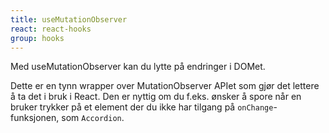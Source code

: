 ```yaml
---
title: useMutationObserver
react: react-hooks
group: hooks
---
```



<Ingress>Med useMutationObserver kan du lytte på endringer i DOMet.</Ingress>

Dette er en tynn wrapper over MutationObserver APIet som gjør det lettere å ta det i bruk i React. Den er nyttig om du f.eks. ønsker å spore når en bruker trykker på et element der du ikke har tilgang på `onChange`-funksjonen, som `Accordion`.

<ComponentExample component={MutationObserverExample} />
